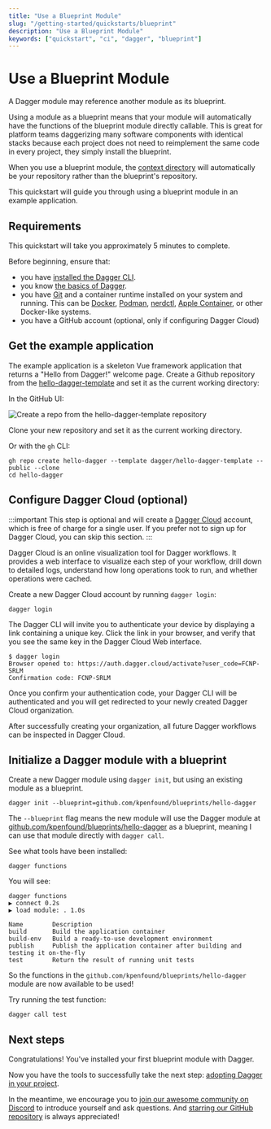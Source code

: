 ```yaml
---
title: "Use a Blueprint Module"
slug: "/getting-started/quickstarts/blueprint"
description: "Use a Blueprint Module"
keywords: ["quickstart", "ci", "dagger", "blueprint"]
---
```


# Use a Blueprint Module

A Dagger module may reference another module as its blueprint.

Using a module as a blueprint means that your module will automatically have the functions of the blueprint module directly callable. This is great for platform teams daggerizing many software components with identical stacks because each project does not need to reimplement the same code in every project, they simply install the blueprint.

When you use a blueprint module, the [context directory](../../types/directory.mdx#git-repositories) will automatically be your repository rather than the blueprint's repository.

This quickstart will guide you through using a blueprint module in an example application.

## Requirements

This quickstart will take you approximately 5 minutes to complete.

Before beginning, ensure that:
- you have [installed the Dagger CLI](../../installation.mdx).
- you know [the basics of Dagger](../basics/index.mdx).
- you have [Git](https://git-scm.com/downloads) and a container runtime installed on your system and running. This can be [Docker](https://docs.docker.com/engine/install/), [Podman](../../../reference/container-runtimes/podman.mdx), [nerdctl](../../../reference/container-runtimes/nerdctl.mdx), [Apple Container](../../../reference/container-runtimes/apple-container.mdx), or other Docker-like systems.
- you have a GitHub account (optional, only if configuring Dagger Cloud)

## Get the example application

The example application is a skeleton Vue framework application that returns a "Hello from Dagger!" welcome page. Create a Github repository from the [hello-dagger-template](https://github.com/dagger/hello-dagger-template) and set it as the current working directory:

In the GitHub UI:

![Create a repo from the hello-dagger-template repository](/img/current_docs/getting-started/quickstarts/ci/template.png)

Clone your new repository and set it as the current working directory.

Or with the `gh` CLI:
```shell
gh repo create hello-dagger --template dagger/hello-dagger-template --public --clone
cd hello-dagger
```

## Configure Dagger Cloud (optional)

:::important
This step is optional and will create a [Dagger Cloud](https://dagger.io/cloud) account, which is free of charge for a single user. If you prefer not to sign up for Dagger Cloud, you can skip this section.
:::

Dagger Cloud is an online visualization tool for Dagger workflows. It provides a web interface to visualize each step of your workflow, drill down to detailed logs, understand how long operations took to run, and whether operations were cached.

Create a new Dagger Cloud account by running `dagger login`:

```shell
dagger login
```

The Dagger CLI will invite you to authenticate your device by displaying a link containing a unique key. Click the link in your browser, and verify that you see the same key in the Dagger Cloud Web interface.

```shell
$ dagger login
Browser opened to: https://auth.dagger.cloud/activate?user_code=FCNP-SRLM
Confirmation code: FCNP-SRLM
```

Once you confirm your authentication code, your Dagger CLI will be authenticated and you will get redirected to your newly created Dagger Cloud organization.

After successfully creating your organization, all future Dagger workflows can be inspected in Dagger Cloud.

## Initialize a Dagger module with a blueprint

Create a new Dagger module using `dagger init`, but using an existing module as a blueprint.

```shell
dagger init --blueprint=github.com/kpenfound/blueprints/hello-dagger
```

The `--blueprint` flag means the new module will use the Dagger module at [github.com/kpenfound/blueprints/hello-dagger](https://github.com/kpenfound/blueprints/tree/main/hello-dagger) as a blueprint, meaning I can use that module directly with `dagger call`.

See what tools have been installed:

```shell
dagger functions
```

You will see:

```
dagger functions
▶ connect 0.2s
▶ load module: . 1.0s

Name        Description
build       Build the application container
build-env   Build a ready-to-use development environment
publish     Publish the application container after building and testing it on-the-fly
test        Return the result of running unit tests
```

So the functions in the `github.com/kpenfound/blueprints/hello-dagger` module are now available to be used!

Try running the test function:

```shell
dagger call test
```

## Next steps

Congratulations! You've installed your first blueprint module with Dagger.

Now you have the tools to successfully take the next step: [adopting Dagger in your project](../../../reference/best-practices/adopting.mdx).

In the meantime, we encourage you to [join our awesome community on Discord](https://discord.gg/dagger-io) to introduce yourself and ask questions. And [starring our GitHub repository](https://github.com/dagger/dagger) is always appreciated!
